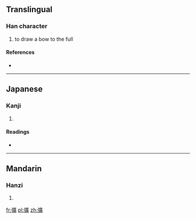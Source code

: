 ==Translingual==

===Han character===
{{Han char|rn=57|rad=弓|as=15|sn=18|four=|canj=弓戈廿金 (NITC)}}

# to draw a bow to the full

====References====
* {{Han ref|kx=0361.150|dkj=09881|dj=0679.120|hdz=21005.030|uh=5F4D|ud=24397}}

----

==Japanese==

===Kanji===
{{ja-kanji|grade=|rs=弓15}}

# {{defn|Japanese|sort=弓15}}

====Readings====
* {{ja-readings|on=[[かく]] (kaku)|kun=[[はる]] (haru), [[はしる]] (hashiru)}}

----

==Mandarin==

===Hanzi===
{{cmn-hanzi|pin=[[kuò]] ([[kuo4]])|wg=k'uo<sup>4</sup>}}

# {{defn|Mandarin|sort=弓15}}

[[fr:彍]]
[[pl:彍]]
[[zh:彍]]